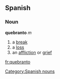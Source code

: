 == Spanish == 
=== Noun === 
'''quebranto''' ''m'' 
# a [[break]] 
# a [[loss]]
# an [[affliction]] or [[grief]]
[[Category:Spanish nouns]]

[[fr:quebranto]]